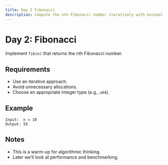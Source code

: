 ```yaml
---
title: Day 2 Fibonacci
description: Compute the nth Fibonacci number iteratively with minimal allocations.
---
```


# Day 2: Fibonacci

Implement `fib(n)` that returns the nth Fibonacci number.

## Requirements

- Use an iterative approach.
- Avoid unnecessary allocations.
- Choose an appropriate integer type (e.g., `u64`).

## Example

```
Input:  n = 10
Output: 55
```

## Notes

- This is a warm-up for algorithmic thinking.
- Later we’ll look at performance and benchmarking.
